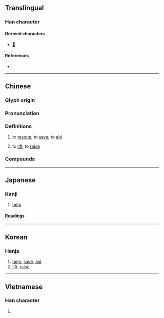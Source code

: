 {{character info/new}}
==Translingual==

===Han character===
{{Han char|rn=64|rad=手|as=06|sn=9|four=57013|canj=QNEM|ids=⿰扌丞}}

====Derived characters====
* [[𩄔]]

====References====
* {{Han ref|kx=0427.220|dkj=11991|dj=0776.190|hdz=31876.080|uh=62EF|ud=25327|bh=AC40|bd=44096}}

----

==Chinese==
{{zh-forms}}

===Glyph origin===
{{Han etym}}

===Pronunciation===
{{zh-pron
|m=zhěng
|c=cing2
|md=
|mn=qz,tw,xm,zz:chéng/xm,zz:chín
|mn_note=chéng - literary; chín - vernacular
|mn-t=zing2
|w=
|mc=y
|oc=y
|cat=v
}}

===Definitions===
{{zh-hanzi}}

# to [[rescue]]; to [[save]]; to [[aid]]
# {{lb|zh|literary}} to [[lift]]; to [[raise]]

===Compounds===
{{zh-der|拯溺扶危|拯溺救焚|救焚拯溺|拯溺|拯救|拯溺濟危|濟時拯世|扶危拯溺|拯危扶溺}}

----

==Japanese==

===Kanji===
{{ja-kanji|grade=|rs=手06}}

# [[help]]

====Readings====
{{ja-readings
|goon=しょう
|kanon=しょう
|kanyoon=じょう
|kun=すく-う}}

----

==Korean==

===Hanja===
{{ko-hanja|hangeul=증|eumhun=|rv=jeung|mr=chŭng|y=cung}}

# [[help]], [[save]], [[aid]]
# [[lift]], [[raise]]

----

==Vietnamese==

===Han character===
{{vi-hantu|chửng|rs=手06}}

# {{rfdef|vi|sort=手06}}